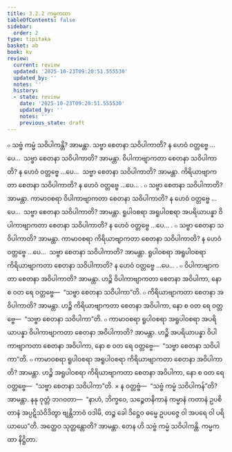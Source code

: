```yaml
---
title: 3.2.2 ကမ္မကထာ
tableOfContents: false
sidebar:
  order: 2
type: tipitaka
basket: ab
book: kv
review:
  current: review
  updated: '2025-10-23T09:20:51.555530'
  updated_by: ''
  notes: ''
  history:
  - state: review
    date: '2025-10-23T09:20:51.555530'
    updated_by: ''
    notes: ''
    previous_state: draft
---
```



<ReviewStatus review={frontmatter.review} showDetails={true} />

<HypothesisAnnotation frontmatter={frontmatter} />

<DynamicBreadcrumb />

<Division number="633" book="kv" e="ch" v="32" p="336">

<Paragraph number="2089" book="kv">
๐ သဗ္ဗံ ကမ္မံ သဝိပါကန္တိ? အာမန္တာ. သဗ္ဗာ စေတနာ သဝိပါကာတိ? န ဟေဝံ ဝတ္တဗ္ဗေ …ပေ…  သဗ္ဗာ စေတနာ သဝိပါကာတိ? အာမန္တာ. ဝိပါကာဗျာကတာ စေတနာ သဝိပါကာတိ? န ဟေဝံ ဝတ္တဗ္ဗေ …ပေ…  သဗ္ဗာ စေတနာ သဝိပါကာတိ? အာမန္တာ. ကိရိယာဗျာကတာ စေတနာ သဝိပါကာတိ? န ဟေဝံ ဝတ္တဗ္ဗေ …ပေ… .
</Paragraph>

<Paragraph number="2090" book="kv">
๐ သဗ္ဗာ စေတနာ သဝိပါကာတိ? အာမန္တာ. ကာမာဝစရာ ဝိပါကာဗျာကတာ စေတနာ သဝိပါကာတိ? န ဟေဝံ ဝတ္တဗ္ဗေ …ပေ…  သဗ္ဗာ စေတနာ သဝိပါကာတိ? အာမန္တာ. ရူပါဝစရာ အရူပါဝစရာ အပရိယာပန္နာ ဝိပါကာဗျာကတာ စေတနာ သဝိပါကာတိ? န ဟေဝံ ဝတ္တဗ္ဗေ …ပေ… .
</Paragraph>

<Paragraph number="2091" book="kv">
๐ သဗ္ဗာ စေတနာ သဝိပါကာတိ? အာမန္တာ. ကာမာဝစရာ ကိရိယာဗျာကတာ စေတနာ သဝိပါကာတိ? န ဟေဝံ ဝတ္တဗ္ဗေ …ပေ…  သဗ္ဗာ စေတနာ သဝိပါကာတိ? အာမန္တာ. ရူပါဝစရာ အရူပါဝစရာ ကိရိယာဗျာကတာ စေတနာ သဝိပါကာတိ? န ဟေဝံ ဝတ္တဗ္ဗေ …ပေ… .
</Paragraph>

</Division>
<Division number="634" book="kv" e="ch" v="32" p="337">

<Paragraph number="2092" book="kv">
๐ ဝိပါကာဗျာကတာ စေတနာ အဝိပါကာတိ? အာမန္တာ. ဟဉ္စိ ဝိပါကာဗျာကတာ စေတနာ အဝိပါကာ, နော စ ဝတ ရေ ဝတ္တဗ္ဗေ—  “သဗ္ဗာ စေတနာ သဝိပါကာ”တိ.
</Paragraph>

<Paragraph number="2093" book="kv">
๐ ကိရိယာဗျာကတာ စေတနာ အဝိပါကာတိ? အာမန္တာ. ဟဉ္စိ ကိရိယာဗျာကတာ စေတနာ အဝိပါကာ, နော စ ဝတ ရေ ဝတ္တဗ္ဗေ—  “သဗ္ဗာ စေတနာ သဝိပါကာ”တိ.
</Paragraph>

<Paragraph number="2094" book="kv">
๐ ကာမာဝစရာ ရူပါဝစရာ အရူပါဝစရာ အပရိယာပန္နာ ဝိပါကာဗျာကတာ စေတနာ အဝိပါကာတိ? အာမန္တာ. ဟဉ္စိ အပရိယာပန္နာ ဝိပါကာဗျာကတာ စေတနာ အဝိပါကာ, နော စ ဝတ ရေ ဝတ္တဗ္ဗေ—  “သဗ္ဗာ စေတနာ သဝိပါကာ”တိ.
</Paragraph>

<Paragraph number="2095" book="kv">
๐ ကာမာဝစရာ ရူပါဝစရာ အရူပါဝစရာ ကိရိယာဗျာကတာ စေတနာ အဝိပါကာတိ? အာမန္တာ. ဟဉ္စိ အရူပါဝစရာ ကိရိယာဗျာကတာ စေတနာ အဝိပါကာ, နော စ ဝတ ရေ ဝတ္တဗ္ဗေ—  “သဗ္ဗာ စေတနာ သဝိပါကာ”တိ.
</Paragraph>

</Division>
<Division number="635" book="kv" e="ch" v="32" p="337">

<Paragraph number="2096" book="kv">
× န ဝတ္တဗ္ဗံ—  “သဗ္ဗံ ကမ္မံ သဝိပါကန်”တိ? အာမန္တာ. နနု ဝုတ္တံ ဘဂဝတာ—  “နာဟံ, ဘိက္ခဝေ, သဉ္စေတနိကာနံ ကမ္မာနံ ကတာနံ ဥပစိတာနံ အပ္ပဋိသံဝိဒိတွာ ဗျန္တိဘာဝံ ဝဒါမိ, တဉ္စ ခေါ ဒိဋ္ဌေဝ ဓမ္မေ ဥပပဇ္ဇေ ဝါ အပရေ ဝါ ပရိယာယေ”တိ. အတ္ထေဝ သုတ္တန္တောတိ? အာမန္တာ. တေန ဟိ သဗ္ဗံ ကမ္မံ သဝိပါကန္တိ.

</Paragraph>
</Division>

<Paragraph number="2097" type="center" book="kv">
ကမ္မကထာ နိဋ္ဌိတာ.
</Paragraph>